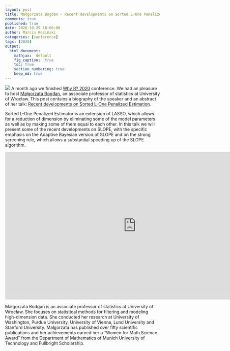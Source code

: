 ```yaml
---
layout: post
title: Małgorzata Bogdan - Recent developments on Sorted L-One Penalized Estimation
comments: true
published: true
date: 2020-10-29 18:00:00
author: Marcin Kosiński
categories: [conference]
tags: [2020]
output:
  html_document:
    mathjax:  default
    fig_caption:  true
    toc: true
    section_numbering: true
    keep_md: true
---
```


<img src="/images/fulls/whyr2020/keynotes/bivand.jpg" class="fit image"> A month ago we finished [Why R? 2020](2020.whyr.pl) conference. We had an pleasure to host [Małgorzata Bogdan](http://www.math.uni.wroc.pl/~mbogdan/), an associate professor of statistics at University of Wrocław. This post contains a biography of the speaker and an abstract of her talk: [Recent developments on Sorted L-One Penalized Estimation](https://youtu.be/OH_lt8qlSJw).


Sorted L-One Penalized Estimator is an extension of LASSO, which allows for a reduction of dimension by eliminating some of the model parameters as well as by making some of them equal to each other. In this talk we will present some of the recent developments on SLOPE, with the specific emphasis on the Adaptive Bayesian version of SLOPE and on the strong screening rule, which allows a substantial speeding up of the SLOPE algorithm. 


<iframe width="850" height="480" src="https://www.youtube.com/embed/OH_lt8qlSJw" frameborder="0" allow="accelerometer; autoplay; clipboard-write; encrypted-media; gyroscope; picture-in-picture" allowfullscreen></iframe>

Małgorzata Bodgan is an associate professor of statistics at University of Wrocław. She focuses on statistical methods for filtering and modeling high-dimension data. She conducted her research at University of Washington, Purdue University, University of Vienna, Lund University and Stanford University. Małgorzata has published over fifty scientific publications and her achievements earned her a “Women for Math Science Award” from the Department of Mathematics of Munich University of Technology and Fullbright Scholarship.
